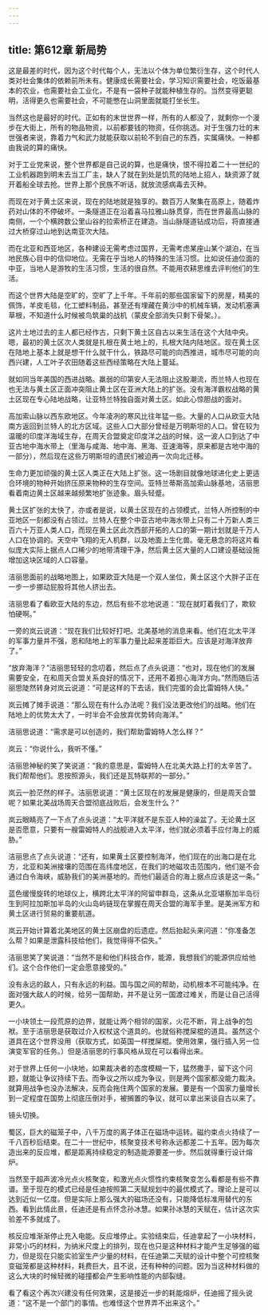 ```yaml
---
---
---
```

title: 第612章 新局势
---



这是最差的时代，因为这个时代每个人，无法以个体为单位繁衍生存，这个时代人类对社会集体的依赖前所未有。健康成长需要社会，学习知识需要社会，吃饭最基本的农业，也需要社会工业化，不是有一袋种子就能种植生存的。当然变得更聪明，活得更久也需要社会，不可能憋在山洞里面就能打坐长生。

当然这也是最好的时代。正如有的末世世界一样，所有的人都没了，就剩你一个漫步在大街上，所有的物品物资，以前都要钱的物资，任你挑选。对于生强力壮的末世强者来说，靠着力气和武力就能获取以前轮不到自己的东西，实属痛快。一种都由我说的算的痛快。

对于工业党来说，整个世界都是自己说的算，也是痛快，恨不得拉着二十一世纪的工业机器跑到明末去当工厂主，缺人了就在到处是饥荒的陆地上招人，缺资源了就开着船全球去抢。世界上那个民族不听话，就放流感病毒去灭种。

而现在对于黄土区来说，现在的陆地就是独享的。数百万人聚集在高原上，随着炸药对山体的不停破坏。一条隧道正在沿着喜马拉雅山脉贯穿，而在世界最高山脉的南侧，一个个横跨数公里山谷的拉索桥正在建造。当山脉隧道钻成功后，将直接通过大桥穿过山地到达南亚次大陆。

而在北亚和西亚地区，各种建设无需考虑过国界，无需考虑某座山某个湖泊，在当地民族心目中的信仰地位。无需在乎当地人的特殊的生活习惯。比如说任迪位面的中亚，当地人是游牧的生活习惯，生活的很自然。不能用农耕思维去评判他们的生活。

而这个世界大陆是空旷的，空旷了上千年。千年前的那些国家留下的房屋，精美的佩饰，羊皮毛毯，化工塑料制品，甚至还有埋藏在黄沙中的机械车辆，发动机塞满草根，不知道什么时候被鸟筑巢的战机（蒙皮全部消失只剩下骨架。）。

这片土地过去的主人都已经作古，只剩下黄土区自古以来生活在这个大陆中央。嗯，最初的黄土区次人类就是扎根在黄土地上的，扎根大陆内陆地区。现在黄土区在陆地上基本上就是想干什么就干什么，铁路尽可能的向西推进，城市尽可能的向西兴建，人工叶子农田随着这些西经策略在大陆上蔓延。

就如同当年美国的西进战略。羸弱的印第安人无法阻止这股潮流，而兰特人也现在也无法与黄土区正面冲突阻止黄土区在亚洲大陆上的扩张。没有海洋霸权战略的黄土区现在专心陆地战略，让亚特兰特独自面对黄土区。如此心惊胆战的面对。

高加索山脉以西东欧地区。今年凌冽的寒风比往年猛一些。大量的人口从欧亚大陆南方返回到兰特人的北方区域。这些人口大部分曾经是万明斯坦的人口。曾在较为温暖的印度洋海域生存，在周天合盟奠定印度洋之战的时候，这一波人口到达了中亚古地中海水带上（里海与咸海、地中海、黑海、亚速海等，原来都是古地中海的一部分），然后现在这些万明斯坦的遗民们被迫再一次向北迁移。

生命力更加顽强的黄土区人类正在大陆上扩张。这一场剧目就像地球进化史上更适合环境的物种开始挤压原来物种的生存空间。亚特兰蒂斯高加索山脉基地，洁丽思看着南边黄土区越来越频繁地扩张迹象。眉头轻蹙。

黄土区扩张的太快了，亦或者是说，以黄土区现在的占领模式，兰特人所控制的中亚地区一刻都没有占领过。兰特人在整个中亚古地中海水带上只有二十万新人类三百六十万亚人类人口，而现在黄土区此次西部开拓的人口的第一期计划就是千万人人口在协调的。天空中飞翔的无人机群，以及地面上生化兽。毫无悬念的将这片看似庞大实际上据点人口稀少的地带清理干净，然后黄土区大量的人口建设基础设施增加这块区域的人口容量。

洁丽思面前的战略地图上，如果欧亚大陆是一个双人坐位，黄土区这个大胖子正在一步一步挪动屁股将其他人挤出去。

洁丽思看了看欧亚大陆的东边，然后有些不忿地说道：“现在就盯着我们了，欺软怕硬啊。”

一旁的岚云说道：“现在我们比较好打吧。北美基地的消息来看。他们在北太平洋的军事力量并不强，恩和陆地上的军事力量比起来差距巨大。应该是对海洋放弃了。”

“放弃海洋？”洁丽思轻轻的念叨着，然后点了点头说道：“也对，现在他们的发展需要安全，在和周天合盟关系良好的情况下，还用不着担心海洋方向。”然而随后洁丽思陡然转身对岚云说道：“可是这样的下去话，我们完蛋的会比雷姆特人快。”

岚云摊了摊手说道：“那么现在有什么办法呢？我们没法更改他们的战略。他们在陆地上的优势太大了，一时半会不会放弃优势转向海洋。”

洁丽思说道：“需求是可以创造的，我们帮助雷姆特人怎么样？”

岚云：“你说什么，我听不懂。”

洁丽思神秘的笑了笑说道：“我的意思是，雷姆特人在北美大路上打的太辛苦了。我们帮帮他们。恩按照源头，我们还是瓦特联邦的一部分。”

岚云一脸茫然的样子。洁丽思说道：“黄土区现在的发展是健康的，但是周天合盟呢？如果北美战场周天合盟彻底战败后，会发生什么？”

岚云眼睛亮了一下点了点头说道：“太平洋就不是东亚人种的澡盆了。无论黄土区是否愿意，只要有一艘雷姆特人的战舰进入太平洋，他们就必须着手应付海上的威胁。”

洁丽思点了点头说道：“还有，如果黄土区要控制海洋，他们现在的出海口是在北方，北亚和美洲接壤的范围在高纬度地区，在我们的地磁攻击范围内，他们是不会通过白令海峡，威胁我们的美洲基地的。而他们最适合的海上据点应该是这一条。”

蓝色缓慢旋转的地球仪上，横跨北太平洋的阿留申群岛，这条从北亚堪察加半岛衍生到阿拉加斯加半岛的火山岛屿链现在掌握在周天合盟的海军手里。是美洲军方和黄土区进行贸易的重要航道。

岚云开始计算着北美地区的黄土区崩盘的后遗症。然后抬起头来问道：“你准备怎么帮？如果是泄露科技给他们，我觉得得不偿失。”

洁丽思笑了笑说道：“当然不是和他们科技合作，能源，我想我们的能源供应给他们。这个合作他们一定会愿意接受的。”

没有永远的敌人，只有永远的利益。国与国之间的帮助，动机根本不可能纯净。在面对强大敌人的时候，给另一国帮助，并不是让另一国渡过难关，而是让自己活得更久。

一小块领土一段荒原的边界，就能让两个相邻的国家，火花不断，背上战争的包袱。至于洁丽思是获取过介入权杖这个道具的。也就俗称搅屎棍的道具。虽然这个道具在这个世界没用（获取方式，如英国一样搅屎棍。使用效果，强行插入另一位演变军官的任务。）但是洁丽思的行事风格从现在可以看得出来。

对于世界上任何一小块地，如果裁决者的态度模糊一下，猛然撒手，留下这个问题，就能让争议持续下去。而争议之所以成为争议，则是两个国家都没能力裁决。就算用战争也没办法解决，反而会拖住两个国家的发展。要是有一个国家力量增长到一定程度在国势上彻底压倒对手，被搁置的争议，就可以拿出来谈自古以来了。

镜头切换。

蜀区，巨大的磁笼子中，八千万度的离子体正在磁场中运转。磁约束点火持续了一千八百秒后结束。在二十一世纪中，核聚变技术号称永远都差二十五年。因为每次造出来的反应堆，都是距离持续稳定的制造能源要差一步。然后就得重行设计熔炉。

当然至于超声波冷光点火核聚变，和激光点火惯性约束核聚变怎么看都是有些不靠谱。至于现在的模式已经是任迪按照第二天赋规划中的最优模式了。理论上是可以达到近似一亿度。但是实际上那么强大的磁场还没有，只能降低标准用替代的东西。看到此情此景，任迪还是有点怀念孙冰慧。如果孙冰慧的天赋在，估计这次实验差不多就成了。

核反应堆渐渐停止充入电能。反应堆停止。实验结束后，任迪拿起了一小块材料，非常小巧的材料，为纳米尺度上的排列，现在也只是这种材料才能产生足够强的磁力，但是现在只能实验室生产少量的材料，在任迪第二天赋的设计中整个可控核聚变磁笼都是这种材料，耗费巨大，且不说，还有种种的问题。因为当这种材料做的这么大块的时候轻微的碰撞都会产生影响性能的内部裂缝。

看了看这个再次兴建没有任何效果，这是接近一步的耗能熔炉，任迪摇了摇头说道：“这不是一个部门的事情。也难怪这个世界弄不出来这个。”